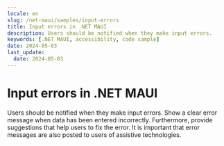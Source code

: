 ```yaml
---
locale: en
slug: /net-maui/samples/input-errors
title: Input errors in .NET MAUI
description: Users should be notified when they make input errors.
keywords: [.NET MAUI, accessibility, code sample]
date: 2024-05-03
last_update:
  date: 2024-05-03
---
```


# Input errors in .NET MAUI

Users should be notified when they make input errors. Show a clear error message when data has been entered incorrectly. Furthermore, provide suggestions that help users to fix the error. It is important that error messages are also posted to users of assistive technologies.

<CodeSample id="input-errors" platform="net-maui" locale="en"/>
